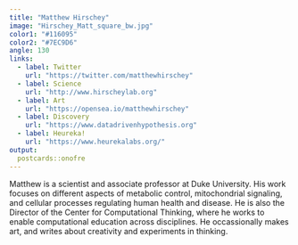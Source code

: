 ```yaml
---
title: "Matthew Hirschey"
image: "Hirschey_Matt_square_bw.jpg"
color1: "#116095"
color2: "#7EC9D6"
angle: 130
links:
  - label: Twitter
    url: "https://twitter.com/matthewhirschey"
  - label: Science
    url: "http://www.hirscheylab.org"
  - label: Art
    url: "https://opensea.io/matthewhirschey"
  - label: Discovery
    url: "https://www.datadrivenhypothesis.org"
  - label: Heureka!
    url: "https://www.heurekalabs.org/"
output:
  postcards::onofre
---
```

 
Matthew is a scientist and associate professor at Duke University. His work focuses on different aspects of metabolic control, mitochondrial signaling, and cellular processes regulating human health and disease. He is also the Director of the Center for Computational Thinking, where he works to enable computational education across disciplines. He occassionally makes art, and writes about creativity and experiments in thinking.
